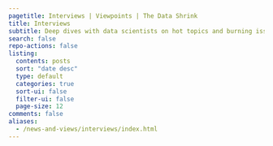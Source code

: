 ```yaml
---
pagetitle: Interviews | Viewpoints | The Data Shrink
title: Interviews
subtitle: Deep dives with data scientists on hot topics and burning issues
search: false
repo-actions: false
listing:
  contents: posts
  sort: "date desc"
  type: default
  categories: true
  sort-ui: false
  filter-ui: false
  page-size: 12
comments: false
aliases: 
  - /news-and-views/interviews/index.html
---
```


